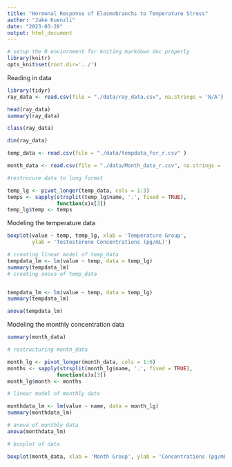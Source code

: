 ```yaml
---
title: "Hormonal Response of Elasmobranchs to Temperature Stress"
author: "Jake Kuenzli"
date: "2023-03-28"
output: html_document
---
```


```r
# setup the R enviornment for kniting markdown doc properly
library(knitr)
opts_knit$set(root.dir='../')
```


Reading in data

```r
library(tidyr)
ray_data <- read.csv(file = "./data/ray_data.csv", na.strings = 'N/A')

head(ray_data)
summary(ray_data)

class(ray_data)

dim(ray_data)

temp_data <- read.csv(file = "./data/tempdata_for_r.csv" )

month_data <- read.csv(file = "./data/Month_data_r.csv", na.strings = 'N/A')
```


```r
#restrucure data to long format

temp_lg <- pivot_longer(temp_data, cols = 1:3)
temps <- sapply(strsplit(temp_lg$name, '.', fixed = TRUE),
                function(x)x[3])
temp_lg$temp <- temps
```


Modeling the temperature data
```r

boxplot(value ~ temp, temp_lg, xlab = 'Temperature Group',
        ylab = 'Testosterone Concentrations (pg/mL)')

# creating linear model of temp_data
tempdata_lm <- lm(value ~ temp, data = temp_lg)
summary(tempdata_lm)
# creating anova of temp_data


tempdata_lm <- lm(value ~ temp, data = temp_lg)
summary(tempdata_lm)

anova(tempdata_lm)

```

Modeling the monthly concentration data
```r
summary(month_data)

# restructuring month_data 

month_lg <- pivot_longer(month_data, cols = 1:6)
months <- sapply(strsplit(month_lg$name, '.', fixed = TRUE),
                function(x)x[3])
month_lg$month <- months

# linear model of monthly data

monthdata_lm <- lm(value ~ name, data = month_lg)
summary(monthdata_lm)

# anova of monthly data
anova(monthdata_lm)

# boxplot of data

boxplot(month_data, xlab = 'Month Group', ylab = 'Concentrations (pg/mL)')








```

